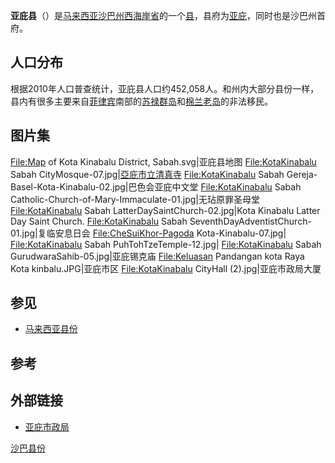 {{for|该县县府，同时也是沙巴州首府|亚庇}}
{{Infobox settlement myd
| name ={{PAGENAME}}
| official_name =Daerah Kota Kinabalu
| en = Kota Kinabalu District
| ta = 
| jawi = 
| imagesize = 
| image_flag = Flag of Kota Kinabalu.svg
| image_seal = Seal of Kota Kinabalu.svg
| image_map = SabahDistricts-KotaKinabalu-pp.png
| coordinates = {{coord|5|58|13|N|116|04|14|E|region:MY|display=title, inline}}
| state =沙巴
| bhg = [[西海岸省|西海岸省]]
| seat =[[亚庇|亚庇]]
| la =[[亚庇市政局|亚庇市政局]]
| do = 
| area_total_km2 = {{formatnum:350|R}}
| population_total = {{formatnum:462,963|R}}
| population_as_of = 2010
|postal_code = 
|area_code=
|registration_plate=
}}
'''亚庇县'''（{{lang-ms|Daerah Kota Kinabalu}}）是[[马来西亚|马来西亚]][[沙巴州|沙巴州]][[西海岸省|西海岸省]]的一个[[马来西亚县份|县]]，县府为[[亚庇|亚庇]]，同时也是沙巴州首府。

==人口分布==
根据2010年人口普查统计，亚庇县人口约452,058人。{{my10|2}}和州内大部分县份一样，县内有很多主要来自[[菲律宾|菲律宾]]南部的[[苏禄群岛|苏禄群岛]]和[[棉兰老岛|棉兰老岛]]的非法移民。
{{MyPopuSabah|2010|35835|69993|72931|2518|59107|93429|2207|5482|110556}}

== 图片集 ==
<gallery>
File:Map of Kota Kinabalu District, Sabah.svg|亚庇县地图
File:KotaKinabalu Sabah CityMosque-07.jpg|[[亞庇市立清真寺|亞庇市立清真寺]]
File:KotaKinabalu Sabah Gereja-Basel-Kota-Kinabalu-02.jpg|巴色会亚庇中文堂
File:KotaKinabalu Sabah Catholic-Church-of-Mary-Immaculate-01.jpg|无玷原罪圣母堂
File:KotaKinabalu Sabah LatterDaySaintChurch-02.jpg|Kota Kinabalu Latter Day Saint Church.
File:KotaKinabalu Sabah SeventhDayAdventistChurch-01.jpg|复临安息日会
File:CheSuiKhor-Pagoda Kota-Kinabalu-07.jpg|{{tsl|en|Che Sui Khor Moral Uplifting Society|亞庇德教會紫瑞閣}}
File:KotaKinabalu Sabah PuhTohTzeTemple-12.jpg|{{tsl|en|Pu Tuo Si Temple|亞庇佛教居士林普陀寺}}
File:KotaKinabalu Sabah GurudwaraSahib-05.jpg|亚庇锡克庙
File:Keluasan Pandangan kota Raya Kota kinbalu.JPG|亚庇市区
File:KotaKinabalu CityHall (2).jpg|亚庇市政局大厦
</gallery>

== 参见 ==
{{Portal box|马来西亚}}
* [[马来西亚县份|马来西亚县份]]

==参考==
{{reflist}}

==外部链接==
{{commons category|Kota Kinabalu District}}
*[http://dbkk.sabah.gov.my/ 亚庇市政局]{{Wayback|url=http://dbkk.sabah.gov.my/ |date=20180909045449 }}

{{沙巴}}
{{马来西亚县份}}
{{Normdaten}}
[[Category:沙巴县份|]]